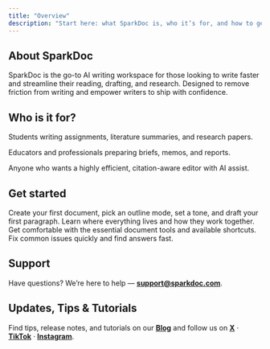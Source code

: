 ```yaml
---
title: "Overview"
description: "Start here: what SparkDoc is, who it’s for, and how to get productive fast."
---
```


## About SparkDoc

SparkDoc is the go-to AI writing workspace for those looking to write faster and streamline their reading, drafting, and research. Designed to remove friction from writing and empower writers to ship with confidence.

## Who is it for?

Students writing assignments, literature summaries, and research papers.

Educators and professionals preparing briefs, memos, and reports. 

Anyone who wants a highly efficient, citation-aware editor with AI assist.

## Get started

<Columns cols={2}>
  <Card title="Quick Start" icon="rocket" horizontal href="/new-user/quick-start">
    Create your first document, pick an outline mode, set a tone, and draft your first paragraph.
  </Card>
  <Card title="Key Elements" icon="sparkles" horizontal href="/new-user/key-elements">
    Learn where everything lives and how they work together.
  </Card>
  <Card title="Editor Basics" icon="book-open" horizontal href="/editor-basics/layout-and-navigation">
    Get comfortable with the essential document tools and available shortcuts.
  </Card>
  <Card title="Troubleshooting & FAQ" icon="life-buoy" horizontal href="/troubleshooting/autocomplete">
    Fix common issues quickly and find answers fast.
  </Card>
</Columns>

## Support

Have questions? We’re here to help — [**support@sparkdoc.com**](mailto:support@sparkdoc.com).

## Updates, Tips & Tutorials

Find tips, release notes, and tutorials on our [**Blog**](https://www.sparkdoc.com/blog) and follow us on [**X**](https://x.com/sparkdocai) · [**TikTok**](https://tiktok.com/@sparkdoc.com) · [**Instagram**](https://instagram.com/sparkdoc_).